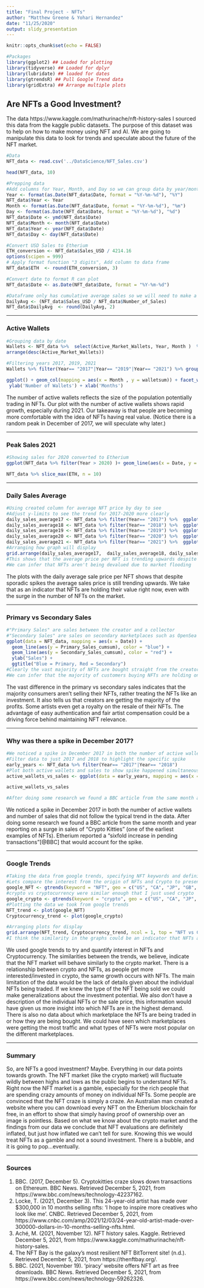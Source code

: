 ```yaml
---
title: "Final Project - NFTs"
author: "Matthew Greene & Yohari Hernandez"
date: "11/25/2020"
output: slidy_presentation
---
```


```r
knitr::opts_chunk$set(echo = FALSE)

#Packages
library(ggplot2) ## Loaded for plotting
library(tidyverse) ## Loaded for dplyr
library(lubridate) ## loaded for dates
library(gtrendsR) ## Pull Google Trend data
library(gridExtra) ## Arrange multiple plots
```

## Are NFTs a Good Investment?

The  data https://www.kaggle.com/mathurinache/nft-history-sales I sourced this data from the kaggle public datasets. The purpose of this dataset was to help on how to make money using NFT and AI.
We are going to manipulate this data to look for trends and speculate about the future of the NFT market.
```r
#Data
NFT_data <- read.csv('../DataScience/NFT_Sales.csv')

head(NFT_data, 10)

```


```r
#Prepping data
#Add columns for Year, Month, and Day so we can group data by year/month/day
Year <- format(as.Date(NFT_data$Date, format = "%Y-%m-%d"), "%Y")
NFT_data$Year <- Year
Month <- format(as.Date(NFT_data$Date, format = "%Y-%m-%d"), "%m")
Day <- format(as.Date(NFT_data$Date, format = "%Y-%m-%d"), "%d")
NFT_data$Date <- ymd(NFT_data$Date)
NFT_data$Month <- month(NFT_data$Date)
NFT_data$Year <- year(NFT_data$Date)
NFT_data$Day <- day(NFT_data$Date)

#Convert USD Sales to Etherium
ETH_conversion <- NFT_data$Sales_USD / 4214.16 
options(scipen = 999)
# Apply format function "3 digits", Add column to data frame
NFT_data$ETH  <- round(ETH_conversion, 3)

#Convert date to format R can plot
NFT_data$Date <- as.Date(NFT_data$Date, format = "%Y-%m-%d")

#Dataframe only has cumulative average sales so we will need to make a new column for the average NFT price by day
DailyAvg <- (NFT_data$Sales_USD / NFT_data$Number_of_Sales)
NFT_data$DailyAvg  <- round(DailyAvg, 2)

```

---

### Active Wallets

```r
#Grouping data by date
Wallets <- NFT_data %>%  select(Active_Market_Wallets, Year, Month )  %>% 
arrange(desc(Active_Market_Wallets))

#Filtering years 2017, 2019, 2021
Wallets %>% filter(Year== "2017"|Year== "2019"|Year== "2021") %>% group_by(Year, Month) %>% summarise(walletsum = mean(Active_Market_Wallets)) %>%

ggplot() + geom_col(mapping = aes(x = Month , y = walletsum)) + facet_wrap(~ Year) + ggtitle('Active Wallets') +
 ylab('Number of Wallets') + xlab('Months')
```

The number of active wallets reflects the size of the population potentially trading in NFTs. Our plot with the number of active wallets shows rapid growth, especially during 2021. Our takeaway is that people are becoming more comfortable with the idea of NFTs having real value. 
(Notice there is a random peak in December of 2017, we will speculate why later.)  

---

### Peak Sales 2021
```r
#Showing sales for 2020 converted to Etherium
ggplot(NFT_data %>% filter(Year > 2020) )+ geom_line(aes(x = Date, y = ETH), alpha = .4)

NFT_data %>% slice_max(ETH, n = 10)

```

---

### Daily Sales Average
```r
#Using created column for average NFT price by day to see 
#Adjust y-limits to see the trend for 2017-2020 more clearly
daily_sales_average17 <- NFT_data %>% filter(Year== "2017") %>%  ggplot(aes(x = Date, y = DailyAvg)) + geom_line() + ylim(0, 1000)
daily_sales_average18 <- NFT_data %>% filter(Year== "2018") %>%  ggplot(aes(x = Date, y = DailyAvg)) + geom_line() + ylim(0, 1000)
daily_sales_average19 <- NFT_data %>% filter(Year== "2019") %>%  ggplot(aes(x = Date, y = DailyAvg)) + geom_line() + ylim(0, 1000)
daily_sales_average20 <- NFT_data %>% filter(Year== "2020") %>%  ggplot(aes(x = Date, y = DailyAvg)) + geom_line() + ylim(0, 1000)
daily_sales_average21 <- NFT_data %>% filter(Year== "2021") %>%  ggplot(aes(x = Date, y = DailyAvg)) + geom_line() + ylim(0, 7000)
#Arranging how graph will display
grid.arrange(daily_sales_average17,  daily_sales_average18, daily_sales_average19, daily_sales_average20, daily_sales_average21, ncol = 2, top = "Daily Sales Average")
#This shows that the average price per NFT is trending upwards despite the rapidly increasing number of NFTs on the market.
#We can infer that NFTs aren't being devalued due to market flooding

```
 
 The plots with the daily average sale price per NFT shows that despite sporadic spikes the average sales price is still trending upwards. We take that as an indicator that NFTs are holding their value right now, even with the surge in the number of NFTs on the market.
 
---

### Primary vs Secondary Sales
```r
#"Primary Sales" are sales between the creator and a collector
#"Secondary Sales" are sales on secondary marketplaces such as OpenSea or Solanart
ggplot(data = NFT_data, mapping = aes(x = Date)) +
  geom_line(aes(y = Primary_Sales_cumsum), color = "blue") +
  geom_line(aes(y = Secondary_Sales_cumsum), color = "red") +
  ylab("Sales") +
  ggtitle("Blue = Primary, Red = Secondary")
#Clearly the vast majority of NFTs are bought straight from the creator
#We can infer that the majority of customers buying NFTs are holding onto them rather than trying to resell. I think that indicates people are treating NFTs as an investment

```


The vast difference in the primary vs secondary sales indicates that the majority consumers aren't selling their NFTs, rather treating the NFTs like an investment. It also tells us that creators are getting the majority of the profits. Some artists even get a royalty on the resale of their NFTs. The advantage of easy authentication and fair artist compensation could be a driving force behind maintaining NFT relevance.

---

### Why was there a spike in December 2017?

```r
#We noticed a spike in December 2017 in both the number of active wallets and number of sales that did not follow the typical trend in the data.
#Filter data to just 2017 and 2018 to highlight the specific spike
early_years <- NFT_data %>% filter(Year== "2017"|Year== "2018")
#Plot both active wallets and sales to show spike happened simultaneously
active_wallets_vs_sales <- ggplot(data = early_years, mapping = aes(x = Date, y = Active_Market_Wallets)) + geom_line() + geom_line(data = early_years, aes(x = Date, y = ETH), color = "red") + ylab("Sales vs Wallets")

active_wallets_vs_sales

#After doing some research we found a BBC article from the same month and year reporting on a surge in sales of "Crypto Kitties" (one of the earliest examples of NFTs)

```

We noticed a spike in December 2017 in both the number of active wallets and number of sales that did not follow the typical trend in the data. After doing some research we found a BBC article from the same month and year reporting on a surge in sales of "Crypto Kitties" (one of the earliest examples of NFTs). Etherium reported a "sixfold increase in pending transactions"[@BBC] that would account for the spike.

---

### Google Trends
```r
#Taking the data from google trends, specifying NFT keywords and defining regions, time, and what site we want results from
#Lets compare the interest from the origin of NFTs and Crypto to present day to see if there are any similarities
google_NFT <- gtrends(keyword = "NFT", geo = c("US", "CA", "JP", "GB", "HK"), time = "2017-06-22 2021-12-4", gprop = c("web"))
#crypto vs cryptocurrency were similar enough that I just used crypto
google_crypto <- gtrends(keyword = "crypto", geo = c("US", "CA", "JP", "GB", "HK"), time = "2009-12-4 2021-12-4", gprop = c("web"))
#Plotting the data we took from google trends
NFT_trend <- plot(google_NFT)
Cryptocurrency_trend <- plot(google_crypto)
```

```r
#Arranging plots for display
grid.arrange(NFT_trend, Cryptocurrency_trend, ncol = 1, top = "NFT vs Crypto")
#I think the similarity in the graphs could be an indicator that NFTs are more than a fad. People thought cryptocurrency was ridiculous but now it appears here to stay.
```

We used google trends to try and quantify interest in NFTs and Cryptocurrency. The similarities between the trends, we believe, indicate that the NFT market will behave similarly to the crypto market. There is a relationship between crypto and NFTs, as people get more interested/invested in crypto, the same growth occurs with NFTs.
The main limitation of the data would be the lack of details given about the individual NFTs being traded. If we knew the type of the NFT being sold we could make generalizations about the investment potential. We also don't have a description of the individual NFTs or the sale price, this information would have given us more insight into which NFTs are in the highest demand. There is also no data about which marketplace the NFTs are being traded in or how they are being bought. We could have seen which marketplaces were getting the most traffic and what types of NFTs were most popular on the different marketplaces.

---

### Summary
So, are NFTs a good investment? Maybe. Everything in our data points towards growth. The NFT market (like the crypto market) will fluctuate wildly between highs and lows as the public begins to understand NFTs. Right now the NFT market is a gamble, especially for the rich people that are spending crazy amounts of money on individual NFTs. Some people are convinced that the NFT craze is simply a craze. An Australian man created a website where you can download every NFT on the Etherium blockchain for free, in an effort to show that simply having proof of ownership over an image is pointless. Based on what we know about the crypto market and the findings from our data we conclude that NFT evaluations are definitely inflated, but just how inflated we can't tell for sure. Knowing this we would treat NFTs as a gamble and not a sound investment. There is a bubble, and it is going to pop...eventually.

---

### Sources
1) BBC. (2017, December 5). Cryptokitties craze slows down transactions on Ethereum. BBC News. Retrieved December 5, 2021, from https://www.bbc.com/news/technology-42237162.
2) Locke, T. (2021, December 3). This 24-year-old artist has made over $300,000 in 10 months selling nfts: 'I hope to inspire more creatives who look like me'. CNBC. Retrieved December 5, 2021, from https://www.cnbc.com/amp/2021/12/03/24-year-old-artist-made-over-300000-dollars-in-10-months-selling-nfts.html.
3) Aché, M. (2021, November 12). NFT history sales. Kaggle. Retrieved December 5, 2021, from https://www.kaggle.com/mathurinache/nft-history-sales.
4) The NFT Bay is the galaxy's most resilient NFT BitTorrent site! (n.d.). Retrieved December 5, 2021, from https://thenftbay.org/.
5) BBC. (2021, November 19). 'piracy' website offers NFT art as free downloads. BBC News. Retrieved December 5, 2021, from https://www.bbc.com/news/technology-59262326.

